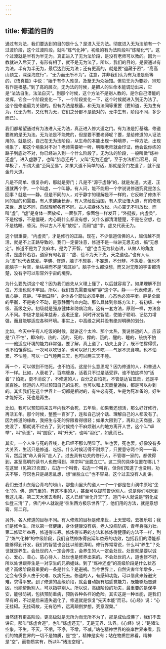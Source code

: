 ```yaml
---
---
---
```

title: 修道的目的
---



通过有为法，我们要达到的目的是什么？是进入无为法。彻底进入无为法前有一个过渡阶段，这个过渡阶段，就叫“炼气化神”，初级的有为法阶段叫“炼精化气”。这个过渡就是半有为半无为。真正进入了无为法阶段，是没有老师可以教的。因为一教就进入后天了，有形有相了，就不是无为法了。所以，我们的目的，是要通过有为法，半有为半无为，最后达到无为法；还有更高的，就是要“退藏于密”，“高高山顶立，深深海底行”，“无为而无所不为”。注意，并非我们认为有为法是低等的，《悟真篇》中说：“始于有作人难见，及至无为众始知。但见无为为要妙，岂知有作是根基。”到了高的层次，无为法的时候，是把人的生命本能调动出来，它是“法法自生，法法自灭”。到那个时候，这个方法不是别人教的，是你自己潜能的发挥，它会一个阶段变化一下，一个阶段变化一下，这个时候就进入到无为法了。这个是修道最为关键的。但有为法是根基，和无为法同等重要（要知道，无为生有为，化无为有，又化有为无，它们之分都不是绝对的，无中生有，阶段不同，多少而已）。

我们都希望通过有为法进入无为法，真正进入修大道之门。有为法是打基础，修道要练的是无为法。无为法是不能教的，但是要不要老师呢？要，是给修道的人证法用的。就是说，自己在无为法阶段，从生命的本能出现一种境界，一种方法，出现境象了，那这个境象对不对？老师需要听一听，明眼老师就会印证，他会说你练的路子到底对不对，你已经进入到一个什么阶段了。无为法的阶段，一般叫做“炼神还虚”，进入虚静了，也叫“胎息还丹”，又叫“无为还虚”。至于方法相当容易，简单极了，所谓大道“至简至易”。如果大道不简单的话，那就是旁门左道了，就不是金丹大道。

凡是不简单、很复杂的，那就是旁门；凡是不“源于虚静”的，就是左道。大道、正道就两个字，一个叫虚，一个叫静。有人问，能不能用一个字说说修道究竟是怎么回事？就是——静。但是不同的人，对于静字的理解是不一样的，它反映了修炼不同的目的和需要。有人求健康长寿，有人求经世治国，有人求证悟大道，有的修炼来世，想法不同，自然理解各有不同。古人把身体放松、内心空无不叫放松，而叫“虚”。“虚”是身体一面放松，一面张开，像面包一样发开；“外挺拔，内虚灵”，不是松懈，不是僵硬，内心既什么都没有想，又什么都清清楚楚，不是在空想，也不是枯睡、昏沉。所以古人不用“放松”，而用“虚”字，虚又代表无为。

这个很重要，“内虚灵”，才是修行的正路。现在，不少信道信佛的人，越信越不灵活，就是不上正路导致的。我们一定要注意，修道不是一味讲无思无虑，搞“无想定”。修道不是为了变麻木，是为了开智。“虚”也当无为状态讲，从做人的角度讲，是虚怀若谷。道家有句名言：“虚、俭不为天下先，天之道也。”也有人认为“虚”也代表慈爱。学佛、修道，脑子不想事，不妄想，不分辨，不执着，但也不能脑子一片空，坐枯禅而不是“观其妙”。脑子什么都没想，而又对无限的宇宙都清楚，没有字可以形容外宇宙的境界。

为什么要先讲这个呢？因为我们首先从义理上懂了，以后就容易了。如果理解不到位，方法也就不牢固。所以，我们首先需要理解“静”这个字。静——代表修道，代表心静、意静。“平衡曰静”，身体各个部位必须平衡，心态也必须平衡。静是全面的平衡，不是完全不动，是意静而气血内动。那么具体到修炼方法上，有初级、中级、高级之分。初级就是强身健体和防病治病，这有一套方法，原则一样，方法各人不同。中级才是延年益寿，返老还童，同时开发智慧，使脑子聪明、记忆力增强，而且能够适应各种环境。事实上，中高级之间并没有绝对明确的划分。

比如，今天中午有人吃饭的时候，就讲这个太冷、那个太热，我说修道的人，应该是“八不怕”，即冷的、热的、活的、死的、撑的、饿的、醒的、睡的，统统不怕——他适应环境的能力非常强。要了解，真上道了，功夫上身了，既不怕撑得慌，也不怕饿得慌。一次可以吃很多，也可以好几天不吃——气足不思食嘛。也不怕累，不怕睡，可以一口气睡两三天，也可以两三天不睡。

再一个，可以做到不怕死，也不怕活。这是什么意思呢？因为修道的人，和普通人不一样。比如，人衰老了，百病缠身，活着只不过是活受罪，谁不怕这样的“活着”？怕死，更不消说了，不修道的人，百分之百怕死，不管是达官显贵，还是平民百姓。修道的人可以预知自己的生死，也可以和上天商量通融，都是可以办到的。其实我们在这个世界上一切都是相对的，有生必有死，生是为死准备的，好生才能好死，死也是再生。

比如，我可以预知将来五年内我不会死，五年后，如果我还想活，那么好好修行，再活五年。那个时候，整整一百岁了，连和自己说个话、理解自己的人都没有了。因为修道的缘故，我把生与死的界限看得很轻；如果大限到了，再和上天商量，没完没了，那就说不过去了，到时候找个不麻烦别人的地方离开人世，这个叫“卓举”，叫“仙逝”，叫“圆寂”，叫“升天”，也叫“羽化”，如此而已。

其实，一个人生与死的界线，也已经不那么明显了。生也罢，死也罢，好像没有多大关系，生活只是修道、吃饭。什么时候活得不耐烦了，只要意守两个窍——膏、肓，然后就“命入膏肓”走人了。过去真有功夫的修行人，不管哪一家的，都做得到，甚至高明的读书人也做得到，禅宗叫“坐脱立亡”。这二窍的具体位置在哪儿？在这里（见第23页图），左边一个叫膏，右边一个叫肓。但你们知道了也没用，功夫不够，守窍也只是胡思乱想，想“坐脱立亡”也不容易。这个过去没有人乱讲。

我们去过山东烟台青岛的崂山，那些山里头的道人一个一个都是在山洞中原地“坐化”的。佛、道门里的，有这本事的人，甚至可以提前告诉别人，说是你们明天到我这儿来。第二天大家去看时，这人已经“坐化升天”了。道门中人就说是“羽化成仙登三清”了，佛门中人就说是“往生西方极乐世界”了，他们用的方法，就是意想膏、肓二窍。

另外，各人修道的目标不同。有人修炼的目标是修来世，上天堂啦，去极乐啦；我们是修今生，所以第一修健康，身体健康没有病，老人没病防病，青年身强力壮。第二修延年益寿，修道得长寿。修炼得长寿的方法和修炼得健康的方法不一样，到了“炼气化神”的中级阶段，我们自然修炼得出延年益寿的功效，包括我们的潜能都能够得到开发，我们的智慧也会比以前更清明。修行界常常说，什么叫“养生”？处世就是养生。会处世的人一定会养生，会养生的人一定会处世。处世就是要以诚心、爱心、善心、慈心待人，处世也是修养出来的。不会处世的人，道也修不好，所以处世跟养生是一对孪生的兄弟姐妹。到了“炼神还虚”的高级阶段是什么状态呢？高级阶段最重要的一条是什么？是避祸。当今世界上，自然灾害年年增多，一定会有很多人由于灾难、疾病死去。修道的人，有感知功能，可以借此来躲避灾难，求得平安。到了修道的高级阶段，就会自动拥有超感觉能力，既能够趋吉避凶，也能帮助别人，可以指导别人。所以说，高级阶段的功夫，最重要的是保平安，能够防祸，包括预防重病，预防各种各样的危险。其实这是一种本能，是我们早有的，不过是后来遗失退化了，修道就是恢复“先天本能”而已。《心经》说：“心无挂碍。无挂碍故，无有恐怖，远离颠倒梦想，究意涅槃。”

当然还有更高阶段，更高级就是无所为而无所不为了，那是成仙成佛了，我们不去讲它，那叫“炼虚合道”，也叫“炼虚还无”，无是无界、法界。《心经》说：“是诸法空象，不生，不灭，不垢，不净，不增，不减。”站在精神世界的彼岸世界来看，我们的物质世界的一切不是物质，是“空”，精神是实有；站在物质世界看，精神是“空”，而物质实有，所以叫“诸法空相”。